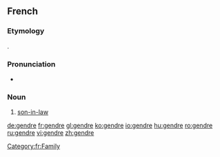==French==
===Etymology===
{{etyl|la|fr}} {{term|gener}}.

===Pronunciation===
*{{IPA|/ʒɑ̃dʁ/|lang=fr}}

===Noun===
{{fr-noun|m}}

#[[son-in-law]]

[[Category:fr:Family]]

[[de:gendre]]
[[fr:gendre]]
[[gl:gendre]]
[[ko:gendre]]
[[io:gendre]]
[[hu:gendre]]
[[ro:gendre]]
[[ru:gendre]]
[[vi:gendre]]
[[zh:gendre]]